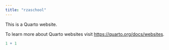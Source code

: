 ```yaml
---
title: "rzaschool"
---
```


This is a Quarto website.

To learn more about Quarto websites visit <https://quarto.org/docs/websites>.

```r
1 + 1
```
